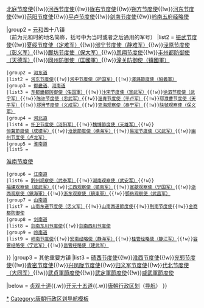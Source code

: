 {{Navbox with collapsible groups
|name = 唐朝藩镇节度使
|title = [[唐朝]][[藩镇]][[节度使]]

|group1 = [[天宝 (唐朝)|天宝]]十节度
|list1 = [[安西節度使|安西四镇节度使]]{{!w}}[[北庭节度使]]{{!w}}[[河西节度使]]{{!w}}[[陇右节度使]]{{!w}}[[朔方节度使]]{{!w}}[[河东节度使]]{{!w}}[[幽州节度使|范阳节度使]]{{!w}}[[平盧|平卢节度使]]{{!w}}[[剑南节度使]]{{!w}}[[岭南节度使|岭南五府经略使]]

|group2 = [[元和 (唐朝)|元和]]四十八镇<br />（前为元和时的地名简称，括号中为当时或者之后通用的军号）
|list2 = 
{{Navbox subgroup
 |group1 = [[京畿道 (唐朝)|京畿道]]、[[关内道]]
 |list1 = [[朔方节度使]]{{!w}}[[振武军|振武节度使]]{{!w}}[[定难节度使|夏绥节度使（定难军）]]{{!w}}[[邠宁节度使|邠宁节度使（静难军）]]{{!w}}[[泾原节度使|泾原节度使（彰义军）]]{{!w}}[[鄜坊节度使|鄜坊节度使（保大军）]]{{!w}}[[凤翔节度使]]{{!w}}[[天德军|丰州都防御使（天德军）]]{{!w}}[[匡國軍節度使|同州防御使（匡國軍）]]{{!w}}[[鎮國軍節度使|潼关防御使（镇國軍）]] 
 |group2 = [[河东道]]
 |list2 = [[河东节度使]]{{!w}}[[河中节度使|河中节度使（护国军）]]{{!w}}[[昭義節度使|澤潞節度使（昭義軍）]]
 |group3 = [[都畿道]]、[[河南道]]
 |list3 = [[东都畿都防御使|东都畿都防御使（佑国軍）]]{{!w}}[[宣武军节度使|汴宋节度使（宣武军）]]{{!w}}[[武宁军节度使|徐泗节度使（武宁军）]]{{!w}}[[忠武军节度使|陈许节度使（忠武军）]]{{!w}}[[淄青節度使|淄青节度使（平卢军）]]{{!w}}[[天平軍節度使|郓濮曹节度使（天平军）]]{{!w}}[[义成军节度使|郑滑节度使（义成军）]]{{!w}}[[泰宁军节度使|兖海观察使（泰宁军）]]{{!w}}[[陕虢节度使|陕虢观察使（保义军）]]
 |group4 = [[河北道]]
 |list4 = [[河阳节度使|怀卫节度使（河阳军）]]{{!w}}[[魏博节度使|魏博節度使（天雄军）]]{{!w}}[[成德节度使|恒冀節度使（成德军）]]{{!w}}[[横海军节度使|沧景節度使（横海军）]]{{!w}}[[义武军节度使|易定节度使（义武军）]]{{!w}}[[幽州节度使|幽州节度使（卢龙军）]] 
 |group5 = [[淮南道]]
 |list5 = 
[[淮南节度使]]
 |group6 = [[江南道]]
 |list6 = [[黔州观察使|黔州观察使（武泰军）]]{{!w}}[[钦化军|湖南观察使（武安军）]]{{!w}}[[威武军节度使|福建观察使（威武军）]]{{!w}}[[江西观察使|江西观察使（镇南军）]]{{!w}}[[宁国军节度使|宣歙观察使（宁国军）]]{{!w}}[[鎮海軍節度使|浙西观察使（鎮海軍）]]{{!w}}[[鎮東軍節度使|浙东观察使（鎮東軍）]]{{!w}}[[武昌军节度使|鄂岳观察使（武昌军）]]
 |group7 = [[山南道]]
 |list7 = [[山南东道节度使|山南东道节度使（忠义军）]]{{!w}}[[山南西道節度使]]{{!w}}[[荆南节度使]]{{!w}}[[金商节度使|金商都防御使]]
 |group8 = [[剑南道]]
 |list8 = [[剑南东川节度使]]{{!w}}[[剑南西川节度使]]
 |group9 = [[岭南道]]
 |list9 = [[岭南节度使]]{{!w}}[[静海节度使|安南经略使（静海军）]]{{!w}}[[桂管经略使|桂管经略使（静江军）]]{{!w}}[[容管经略使|容管经略使（宁远军）]]{{!w}}[[邕管经略使|邕管经略使（建武军）]] 
}}
|group3 = 其他重要方镇
|list3 = [[碛西节度使]]{{!w}}[[淮西节度使]]{{!w}}[[兖郓节度使]]{{!w}}[[青密节度使]]{{!w}}[[兴凤陇节度使]]{{!w}}[[归义军|归义军节度使]]{{!w}}[[大同节度使|代北节度使（大同军）]]{{!w}}[[武平节度使|武贞軍節度使]]{{!w}}[[武定軍節度使‎]]{{!w}}[[威武軍節度使]]
 
|below = [[Template:贞观十道|贞观十道]]{{.w}}[[Template:开元十五道|开元十五道]]{{.w}}[[唐朝行政区划]]（[[Template:唐朝行政區劃|导航]]）
}}<noinclude>
[[Category:唐朝藩鎮節度使|*]]
[[Category:唐朝行政区划导航模板]]
</noinclude>
